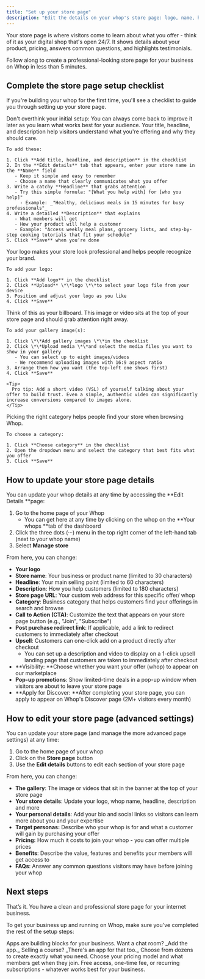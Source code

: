 ```yaml
---
title: "Set up your store page"
description: "Edit the details on your whop's store page: logo, name, headline, description, URL, and much more"
---
```


Your store page is where visitors come to learn about what you offer - think of it as your digital shop that's open 24/7. It shows details about your product, pricing, answers common questions, and highlights testimonials.

Follow along to create a professional-looking store page for your business on Whop in less than 5 minutes.

## Complete the store page setup checklist

If you're building your whop for the first time, you'll see a checklist to guide you through setting up your store page.

<Tip>
  Don't overthink your initial setup: You can always come back to improve it later as you learn what works best for your audience.
</Tip>

<Steps>
  <Step title="Add title, headline and description" titleSize="h3">
    Your title, headline, and description help visitors understand what you're offering and why they should care.

    To add these:

    1. Click **Add title, headline, and description** in the checklist
    2. In the **Edit details** tab that appears, enter your store name in the **Name** field
       - Keep it simple and easy to remember
       - Choose a name that clearly communicates what you offer
    3. Write a catchy **Headline** that grabs attention
       - Try this simple formula: "[What you help with] for [who you help]"
         - Example: _"Healthy, delicious meals in 15 minutes for busy professionals"_
    4. Write a detailed **Description** that explains
       - What members will get
       - How your product will help a customer
       - Example: "Access weekly meal plans, grocery lists, and step-by-step cooking tutorials that fit your schedule"
    5. Click **Save** when you’re done
  </Step>
  <Step title="Add your logo" titleSize="h3">
    Your logo makes your store look professional and helps people recognize your brand.

    To add your logo:

    1. Click **Add logo** in the checklist
    2. Click **Upload** \*\*logo \*\*to select your logo file from your device
    3. Position and adjust your logo as you like
    4. Click **Save**
  </Step>
  <Step title="Add gallery images" titleSize="h3">
    Think of this as your billboard. This image or video sits at the top of your store page and should grab attention right away.

    To add your gallery image(s):

    1. Click \*\*Add gallery images \*\*in the checklist
    2. Click \*\*Upload media \*\*and select the media files you want to show in your gallery
       - You can select up to eight images/videos
       - We recommend uploading images with 16:9 aspect ratio
    3. Arrange them how you want (the top-left one shows first)
    4. Click **Save**

    <Tip>
      Pro tip: Add a short video (VSL) of yourself talking about your offer to build trust. Even a simple, authentic video can significantly increase conversions compared to images alone.
    </Tip>
  </Step>
  <Step title="Choose category" titleSize="h3">
    Picking the right category helps people find your store when browsing Whop.

    To choose a category:

    1. Click **Choose category** in the checklist
    2. Open the dropdown menu and select the category that best fits what you offer
    3. Click **Save**
  </Step>
</Steps>

## How to update your store page details

You can update your whop details at any time by accessing the \*\*Edit Details \*\*page:

1. Go to the home page of your Whop
   - You can get here at any time by clicking on the whop on the \*\*Your whops \*\*tab of the dashboard
2. Click the three dots (···) menu in the top right corner of the left-hand tab (next to your whop name)
3. Select **Manage store**

From here, you can change:

- **Your logo**
- **Store name**: Your business or product name (limited to 30 characters)
- **Headline**: Your main selling point (limited to 60 characters)
- **Description**: How you help customers (limited to 180 characters)
- **Store page URL**: Your custom web address for this specific offer/ whop
- **Category**: Business category that helps customers find your offerings in search and browse
- **Call to Action (CTA)**: Customize the text that appears on your store page button (e.g., "Join", "Subscribe")
- **Post purchase redirect link**: If applicable, add a link to redirect customers to immediately after checkout
- **Upsell**: Customers can one-click add on a product directly after checkout
  - You can set up a description and video to display on a 1-click upsell landing page that customers are taken to immediately after checkout
- \*\*Visibility: \*\*Choose whether you want your offer (whop) to appear on our marketplace
- **Pop-up promotions**: Show limited-time deals in a pop-up window when visitors are about to leave your store page
- \*\*Apply for Discover: \*\*After completing your store page, you can apply to appear on Whop's Discover page (2M\+ visitors every month)

## How to edit your store page (advanced settings)

You can update your store page (and manage the more advanced page settings) at any time:

1. Go to the home page of your whop
2. Click on the **Store page** button
3. Use the **Edit details** buttons to edit each section of your store page

From here, you can change:

- **The gallery**: The image or videos that sit in the banner at the top of your store page
- **Your store details**: Update your logo, whop name, headline, description and more
- **Your personal details**: Add your bio and social links so visitors can learn more about you and your expertise
- **Target personas:** Describe who your whop is for and what a customer will gain by purchasing your offer
- **Pricing:** How much it costs to join your whop - you can offer multiple prices
- **Benefits**: Describe the value, features and benefits your members will get access to
- **FAQs**: Answer any common questions visitors may have before joining your whop

## Next steps

That’s it. You have a clean and professional store page for your internet business.

To get your business up and running on Whop, make sure you've completed the rest of the setup steps:

<CardGroup cols={2}>
  <Card title="Add apps to your Whop" icon="block-brick">
    Apps are building blocks for your business. Want a chat room? _Add the app._ Selling a course? _There's an app for that too._ Choose from dozens to create exactly what you need.
  </Card>
  <Card title="Set up products and pricing" icon="dollar-sign">
    Choose your pricing model and what members get when they join. Free access, one-time fee, or recurring subscriptions - whatever works best for your business.
  </Card>
</CardGroup>